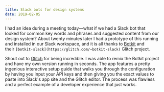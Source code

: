 ```yaml
---
title: Slack bots for design systems
date: 2019-02-05
---
```


I had an idea during a meeting today—what if we had a Slack bot that looked for common key words and phrases and suggested content from our design system? About twenty minutes later I had a prototype of this running and installed in our Slack workspace, and it is all thanks to [Botkit](https://www.botkit.ai/) and their `[botkit-slack](https://glitch.com/~botkit-slack)` Glitch project.

Shout out to [Glitch](https://glitch.com/) for being incredible. I was able to remix the Botkit project and have my own version running in seconds. The app features a pretty ingenious interactive setup guide that walks you through the configuration by having you input your API keys and then giving you the exact values to paste into Slack's app site and the Glitch editor. The process was flawless and a perfect example of a developer experience that just works.